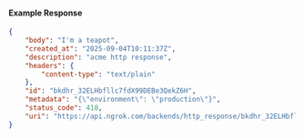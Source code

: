 #### Example Response

```json
{
	"body": "I'm a teapot",
	"created_at": "2025-09-04T10:11:37Z",
	"description": "acme http response",
	"headers": {
		"content-type": "text/plain"
	},
	"id": "bkdhr_32ELHbfllc7fdX99DEBe3QekZ6H",
	"metadata": "{\"environment\": \"production\"}",
	"status_code": 418,
	"uri": "https://api.ngrok.com/backends/http_response/bkdhr_32ELHbfllc7fdX99DEBe3QekZ6H"
}
```
